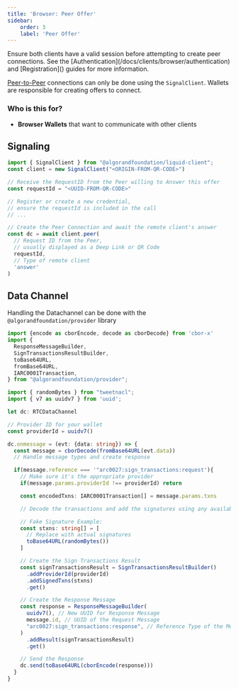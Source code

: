 ```yaml
---
title: 'Browser: Peer Offer'
sidebar:
    order: 3
    label: 'Peer Offer'
---
```


<Aside type="caution">
  Ensure both clients have a valid session before attempting to create peer connections.
  See the [Authentication](/docs/clients/browser/authentication) and [Registration]() guides for more information.
</Aside>

[Peer-to-Peer](/guides/concepts/#peer-to-peer) connections can only be done using the `SignalClient`.
Wallets are responsible for creating offers to connect.

### Who is this for?

- **Browser Wallets** that want to communicate with other clients

## Signaling

```typescript
import { SignalClient } from "@algorandfoundation/liquid-client";
const client = new SignalClient("<ORIGIN-FROM-QR-CODE>")

// Receive the RequestID from the Peer willing to Answer this offer
const requestId = "<UUID-FROM-QR-CODE>"

// Register or create a new credential,
// ensure the requestId is included in the call
// ...

// Create the Peer Connection and await the remote client's answer
const dc = await client.peer(
  // Request ID from the Peer,
  // usually displayed as a Deep Link or QR Code
  requestId,
  // Type of remote client
  'answer'
)
```

## Data Channel

Handling the Datachannel can be done with the `@algorandfoundation/provider` library

```typescript
import {encode as cborEncode, decode as cborDecode} from 'cbor-x'
import {
  ResponseMessageBuilder,
  SignTransactionsResultBuilder,
  toBase64URL,
  fromBase64URL,
  IARC0001Transaction,
} from "@algorandfoundation/provider";

import { randomBytes } from "tweetnacl";
import { v7 as uuidv7 } from 'uuid';

let dc: RTCDataChannel

// Provider ID for your wallet
const providerId = uuidv7()

dc.onmessage = (evt: {data: string}) => {
  const message = cborDecode(fromBase64URL(evt.data))
  // Handle message types and create response

  if(message.reference === '"arc0027:sign_transactions:request'){
    // Make sure it's the appropriate provider
    if(message.params.providerId !== providerId) return

    const encodedTxns: IARC0001Transaction[] = message.params.txns

    // Decode the transactions and add the signatures using any available method

    // Fake Signature Example:
    const stxns: string[] = [
      // Replace with actual signatures
      toBase64URL(randomBytes())
    ]

    // Create the Sign Transactions Result
    const signTransactionsResult = SignTransactionsResultBuilder()
      .addProviderId(providerId)
      .addSignedTxns(stxns)
      .get()

    // Create the Response Message
    const response = ResponseMessageBuilder(
      uuidv7(), // New UUID for Response Message
      message.id, // UUID of the Request Message
      "arc0027:sign_transactions:response", // Reference Type of the Message
    )
      .addResult(signTransactionsResult)
      .get()

    // Send the Response
    dc.send(toBase64URL(cborEncode(response)))
  }
}
```
